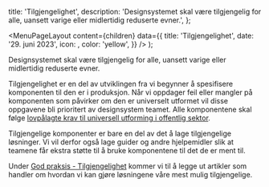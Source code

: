 

  title: 'Tilgjengelighet',
  description:
    'Designsystemet skal være tilgjengelig for alle, uansett varige eller midlertidig reduserte evner.',
};

  <MenuPageLayout
    content={children}
    data={{
      title: 'Tilgjengelighet',
      date: '29. juni 2023',
      icon: <HandHeartIcon />,
      color: 'yellow',
    }}
  />
);

Designsystemet skal være tilgjengelig for alle, uansett varige eller midlertidig reduserte evner.

Tilgjengelighet er en del av utviklingen fra vi begynner å spesifisere komponenten til den er i produksjon. Når vi oppdager feil eller mangler på komponenten som påvirker om den er universelt utformet vil disse oppgavene bli prioritert av designsystem teamet. Alle komponentene skal følge [lovpålagte krav til universell utforming i offentlig sektor](https://www.uutilsynet.no/regelverk/gjeldende-regelverk-og-krav/746).

Tilgjengelige komponenter er bare en del av det å lage tilgjengelige løsninger. Vi vil derfor også lage guider og andre hjelpemidler slik at teamene får ekstra støtte til å bruke komponentene til det de er ment til.

Under [God praksis - Tilgjengelighet](/god-praksis#tilgjengelighet) kommer vi til å legge ut artikler som handler om hvordan vi kan gjøre løsningene våre mest mulig tilgjengelige.
